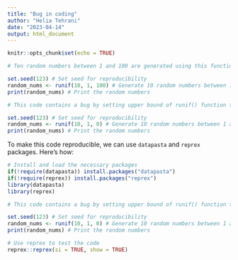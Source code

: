 ```yaml
---
title: "Bug in coding"
author: "Helia Tehrani"
date: "2023-04-14"
output: html_document
---
```


```r
knitr::opts_chunk$set(echo = TRUE)
```

```r
# Ten random numbers between 1 and 100 are generated using this function.

set.seed(123) # Set seed for reproducibility
random_nums <- runif(10, 1, 100) # Generate 10 random numbers between 1 and 100
print(random_nums) # Print the random numbers
```

```r
# This code contains a bug by setting upper bound of runif() function to be less than the lower bound.

set.seed(123) # Set seed for reproducibility
random_nums <- runif(10, 1, 0) # Generate 10 random numbers between 1 and 0
print(random_nums) # Print the random numbers
```

To make this code reproducible, we can use `datapasta` and `reprex` packages. Here's how:

```r
# Install and load the necessary packages
if(!require(datapasta)) install.packages("datapasta")
if(!require(reprex)) install.packages("reprex")
library(datapasta)
library(reprex)
```
```r
# This code contains a bug by setting upper bound of runif() function to be less than the lower bound.

set.seed(123) # Set seed for reproducibility
random_nums <- runif(10, 1, 0) # Generate 10 random numbers between 1 and 0
print(random_nums) # Print the random numbers
```

```r
# Use reprex to test the code
reprex::reprex(si = TRUE, show = TRUE)
```